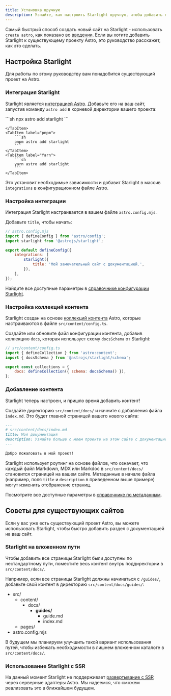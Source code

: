 ```yaml
---
title: Установка вручную
description: Узнайте, как настроить Starlight вручную, чтобы добавить его к существующему проекту Astro.
---
```



Самый быстрый способ создать новый сайт на Starlight - использовать `create astro`,
как показано во [введении](/ru/getting-started/#creating-a-new-project).
Если вы хотите добавить Starlight к существующему проекту Astro, это руководство расскажет, как это сделать.

## Настройка Starlight

Для работы по этому руководству вам понадобится существующий проект на Astro.

### Интеграция Starlight

Starlight является [интеграцией Astro](https://docs.astro.build/ru/guides/integrations-guide/).
Добавьте его на ваш сайт, запустив команду `astro add` в корневой директории вашего проекта:

<Tabs>
    <TabItem label="npm">
        ```sh
        npx astro add starlight
        ```

    </TabItem>
    <TabItem label="pnpm">
        ```sh
        pnpm astro add starlight
        ```
    </TabItem>
    <TabItem label="Yarn">
        ```sh
        yarn astro add starlight
        ```
    </TabItem>

</Tabs>

Это установит необходимые зависимости и добавит Starlight в массив `integrations` в конфигурационном файле Astro.

### Настройка интеграции

Интеграция Starlight настраивается в вашем файле `astro.config.mjs`.

Добавьте `title`, чтобы начать:

```js {7-9}
// astro.config.mjs
import { defineConfig } from 'astro/config';
import starlight from '@astrojs/starlight';

export default defineConfig({
	integrations: [
		starlight({
			title: 'Мой замечательный сайт с документацией.',
		}),
	],
});
```

Найдите все доступные параметры в [справочнике конфигурации Starlight](/ru/reference/configuration/).

### Настройка коллекций контента

Starlight создан на основе [коллекций контента](https://docs.astro.build/ru/guides/content-collections/) Astro,
которые настраиваются в файле `src/content/config.ts`.

Создайте или обновите файл конфигурации контента, добавив коллекцию `docs`, которая использует схему `docsSchema` от Starlight:

```js ins={3,6}
// src/content/config.ts
import { defineCollection } from 'astro:content';
import { docsSchema } from '@astrojs/starlight/schema';

export const collections = {
	docs: defineCollection({ schema: docsSchema() }),
};
```

### Добавление контента

Starlight теперь настроен, и пришло время добавить контент!

Создайте директорию `src/content/docs/` и начните с добавления файла `index.md`.
Это будет главной страницей вашего нового сайта:

```md
---
# src/content/docs/index.md
title: Моя документация
description: Узнайте больше о моем проекте на этом сайте с документацией, созданном с помощью Starlight.
---

Добро пожаловать в мой проект!
```

Starlight использует роутинг на основе файлов, что означает, что каждый файл Markdown, MDX или Markdoc в `src/content/docs/`
становится страницей на вашем сайте. Метаданные в начале файла (например, поля `title` и `description` в приведенном выше примере)
могут изменить отображение страниц.

Посмотрите все доступные параметры в [справочнике по метаданным](/ru/reference/frontmatter/).

## Советы для существующих сайтов

Если у вас уже есть существующий проект Astro, вы можете использовать Starlight, чтобы быстро добавить раздел с документацией на ваш сайт.

### Starlight на вложенном пути

Чтобы добавить все страницы Starlight были доступны по нестандартному пути, поместите весь контент внутрь поддиректории в `src/content/docs/`.

Например, если все страницы Starlight должны начинаться с `/guides/`, добавьте свой контент в директорию `src/content/docs/guides/`:


<FileTree>

- src/
  - content/
    - docs/
      - **guides/**
        - guide.md
        - index.md
  - pages/
- astro.config.mjs

</FileTree>

В будущем мы планируем улучшить такой вариант использования путей,
чтобы избежать необходимости в лишнем вложенном каталоге в `src/content/docs/`.

### Использование Starlight с SSR

На данный момент Starlight не поддерживает [развертывание с SSR](https://docs.astro.build/ru/guides/server-side-rendering/)
через серверные адаптеры Astro. Мы надеемся, что сможем реализовать это в ближайшем будущем.